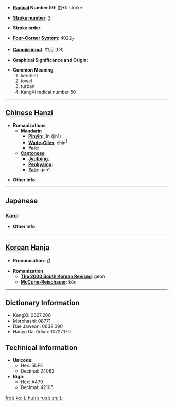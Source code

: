 * '''[[Wiktionary:Chinese radical index| Radical]] Number 50''': [[Wiktionary:Chinese radical index 巾|巾]]+0 stroke

* '''[[Wiktionary:Chinese total strokes index|Stroke number]]''': [[Wiktionary:Chinese total strokes index 3|3]]

* '''Stroke order''': 

* '''[[Wiktionary:Chinese four corner index|Four-Corner System]]''': 4022<sub>7</sub>

* '''[[Wiktionary:Chinese Cangjie index|Cangjie input]]''': 中月 (LB)

* '''Graphical Significance and Origin''': 

* '''Common Meaning'''
*#kerchief
*# towel
*# turban
*# KangXi radical number 50


----

== [[Chinese]] [[Hanzi]] ==

* '''Romanizations'''
** '''[[Mandarin]]'''
*** '''[[Pinyin]]''': jīn (jin1)
*** '''[[Wade-Giles]]''': chin<sup>1</sup>
*** '''[[Yale]]''': 
** '''[[Cantonese]]'''
*** '''[[Jyutping]]''':
*** '''[[Penkyamp]]''': 
*** '''[[Yale]]''': gan1

* '''Other info''': 

----

==Japanese==
===[[Kanji]]===
{{kanji|on readings=[[きん]] (kin)
|kun readings=[[ふきん]] (fukin), [[おおい]] (ooi), [[はば]] (haba)
}}

* '''Other info''':  

----

== [[Korean]] [[Hanja]] ==

* '''Pronunciation''': 건

* '''Romanization'''
** '''[[The 2000 South Korean Revised Romanization|The 2000 South Korean Revised]]''': geon
** '''[[McCune-Reischauer]]''': kŏn

----

== Dictionary Information ==

* KangXi: 0327.200
* Morohashi: 08771
* Dae Jaweon: 0632.090
* Hanyu Da Zidian: 10727.170

== Technical Information ==

* '''Unicode''':
** Hex: 5DFE
** Decimal: 24062
* '''Big5''':
** Hex: A479
** Decimal: 42105

[[fr:巾]]
[[ko:巾]]
[[hu:巾]]
[[ru:巾]]
[[zh:巾]]